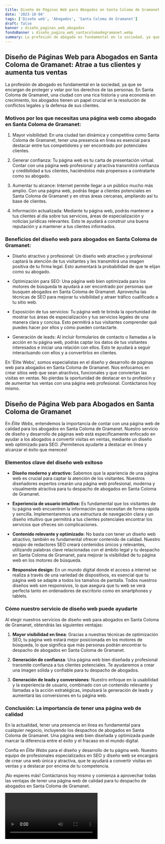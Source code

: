 ```yaml
---
title: Diseño de Páginas Web para Abogados en Santa Coloma de Gramanet
date: '2023-10-04'
tags: ['Diseño web', 'Abogados', 'Santa Coloma de Gramanet']
draft: false
banner : diseño_paginas_web_abogados
fondoBanner : diseño_pagina_web_santacolomadegramanet.webp
summary: La profesión de abogado es fundamental en la sociedad, ya que se encargan de proteger y velar por los derechos de las personas. En Santa Coloma de Gramanet, una ciudad con una rica historia y una economía en crecimiento, los abogados tienen un papel crucial en la resolución de conflictos legales y la defensa de sus clientes.
---
```


## Diseño de Páginas Web para Abogados en Santa Coloma de Gramanet: Atrae a tus clientes y aumenta tus ventas

La profesión de abogado es fundamental en la sociedad, ya que se encargan de proteger y velar por los derechos de las personas. En Santa Coloma de Gramanet, una ciudad con una rica historia y una economía en crecimiento, los abogados tienen un papel crucial en la resolución de conflictos legales y la defensa de sus clientes.

### Motivos por los que necesitas una página web como abogado en Santa Coloma de Gramanet:

1. Mayor visibilidad: En una ciudad tan dinámica y competitiva como Santa Coloma de Gramanet, tener una presencia en línea es esencial para destacar entre tus competidores y ser encontrado por potenciales clientes.

2. Generar confianza: Tu página web es tu carta de presentación virtual. Contar con una página web profesional y atractiva transmitirá confianza y credibilidad a tus clientes, haciéndolos más propensos a contratarte como su abogado.

3. Aumentar tu alcance: Internet permite llegar a un público mucho más amplio. Con una página web, podrás llegar a clientes potenciales en Santa Coloma de Gramanet y en otras áreas cercanas, ampliando así tu base de clientes.

4. Información actualizada: Mediante tu página web, podrás mantener a tus clientes al día sobre tus servicios, áreas de especialización y noticias jurídicas relevantes. Esto te ayudará a construir una buena reputación y a mantener a tus clientes informados.

### Beneficios del diseño web para abogados en Santa Coloma de Gramanet:

- Diseño atractivo y profesional: Un diseño web atractivo y profesional captará la atención de tus visitantes y les transmitirá una imagen positiva de tu firma legal. Esto aumentará la probabilidad de que te elijan como su abogado.

- Optimización para SEO: Una página web bien optimizada para los motores de búsqueda te ayudará a ser encontrado por personas que busquen abogados en Santa Coloma de Gramanet. Aprovecha las técnicas de SEO para mejorar tu visibilidad y atraer tráfico cualificado a tu sitio web.

- Exposición de tus servicios: Tu página web te brinda la oportunidad de mostrar tus áreas de especialización y tus servicios legales de una manera clara y concisa. Esto permitirá a tus visitantes comprender qué puedes hacer por ellos y cómo pueden contactarte.

- Generación de leads: Al incluir formularios de contacto o llamadas a la acción en tu página web, podrás captar los datos de tus visitantes interesados e iniciar una relación con ellos. Esto te ayudará a seguir interactuando con ellos y a convertirlos en clientes.

En 'Élite Webs', somos especialistas en el diseño y desarrollo de páginas web para abogados en Santa Coloma de Gramanet. Nos enfocamos en crear sitios web que sean atractivos, funcionales y que conviertan las visitas en ventas. No pierdas la oportunidad de destacar en tu profesión y de aumentar tus ventas con una página web profesional. Contáctanos hoy mismo.

<GifSeo />

<Cta />

## Diseño de Página Web para Abogados en Santa Coloma de Gramanet

En *Élite Webs*, entendemos la importancia de contar con una página web de calidad para los abogados en Santa Coloma de Gramanet. Nuestro servicio de diseño y desarrollo de páginas web está específicamente enfocado en ayudar a los abogados a convertir visitas en ventas, mediante un diseño web optimizado para SEO. ¡Permítenos ayudarte a destacar en línea y alcanzar el éxito que mereces!

### Elementos clave del diseño web exitoso

- **Diseño moderno y atractivo:** Sabemos que la apariencia de una página web es crucial para captar la atención de los visitantes. Nuestros diseñadores expertos crearán una página web profesional, moderna y visualmente atractiva para tu despacho de abogados en Santa Coloma de Gramanet.

- **Experiencia de usuario intuitiva:** Es fundamental que los visitantes de tu página web encuentren la información que necesitan de forma rápida y sencilla. Implementaremos una estructura de navegación clara y un diseño intuitivo que permitirá a tus clientes potenciales encontrar los servicios que ofreces sin complicaciones.

- **Contenido relevante y optimizado:** No basta con tener un diseño web atractivo, también es fundamental ofrecer contenido de calidad. Nuestro equipo de redactores SEO creará contenidos únicos y relevantes, utilizando palabras clave relacionadas con el ámbito legal y tu despacho en Santa Coloma de Gramanet, para mejorar la visibilidad de tu página web en los motores de búsqueda.

- **Responsive design:** En un mundo digital donde el acceso a internet se realiza a través de una variedad de dispositivos, es esencial que tu página web se adapte a todos los tamaños de pantalla. Todos nuestros diseños web son responsivos, lo que asegura que tu web se verá perfecta tanto en ordenadores de escritorio como en smartphones y tablets.

### Cómo nuestro servicio de diseño web puede ayudarte

Al elegir nuestros servicios de diseño web para abogados en Santa Coloma de Gramanet, obtendrás las siguientes ventajas:

1. **Mayor visibilidad en línea**: Gracias a nuestras técnicas de optimización SEO, tu página web estará mejor posicionada en los motores de búsqueda, lo que significa que más personas podrán encontrar tu despacho de abogados en Santa Coloma de Gramanet.

2. **Generación de confianza**: Una página web bien diseñada y profesional transmite confianza a tus clientes potenciales. Te ayudaremos a crear una imagen sólida y confiable para tu despacho de abogados.

3. **Generación de leads y conversiones**: Nuestro enfoque en la usabilidad y la experiencia de usuario, combinado con un contenido relevante y llamadas a la acción estratégicas, impulsará la generación de leads y aumentará las conversiones en tu página web.

### Conclusión: La importancia de tener una página web de calidad

En la actualidad, tener una presencia en línea es fundamental para cualquier negocio, incluyendo los despachos de abogados en Santa Coloma de Gramanet. Una página web bien diseñada y optimizada puede marcar la diferencia entre el éxito y el fracaso en el mundo digital.

Confía en *Élite Webs* para el diseño y desarrollo de tu página web. Nuestro equipo de profesionales especializados en SEO y diseño web se encargará de crear una web única y atractiva, que te ayudará a convertir visitas en ventas y a destacar por encima de tu competencia.

¡No esperes más! Contáctanos hoy mismo y comienza a aprovechar todas las ventajas de tener una página web de calidad para tu despacho de abogados en Santa Coloma de Gramanet.

<Video />

<CtaBot job='Abogados' city='Santa Coloma de Gramanet'/>

<Gmaps query='Santa Coloma de Gramanet+españa+maps' />